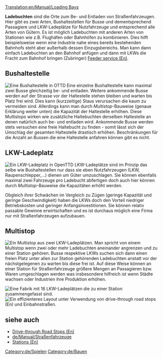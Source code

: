 [[Translation:en/Manual/Loading Bays]]
{{de/Inhaltsverzeichnis}}

'''Ladebuchten''' sind die Orte zum Be- und Entladen von Straßenfahrzeugen. Hier gibt es zwei Arten, Bushaltestellen für Busse und dementsprechend Passagiere und LKW-Ladeplätze für Nutzfahrzeuge und entsprechend alle Arten von Gütern.
Es ist möglich Ladebuchten mit anderen Arten von Stationen wie z.B. Flughäfen oder Bahnhöfen zu kombinieren. Dies hilft beispielsweise wenn eine Industrie nahe eines bereits bestehenden Bahnhofs steht aber außerhalb dessen Einzugsbereichs. Man kann dann einfach Ladebuchten an den Bahnhof anfügen und dann mit LKWs die Fracht zum Bahnhof bringen (Zubringer) [[en/Manual/Feeder service|Feeder service (En)]].


==Bushaltestelle==
[[File:en/Busstation.png|right|frame|Eine Bushaltestelle in OTTD]]
Eine einzelne Bushaltestelle kann maximal zwei Busse gleichzeitig be- und entladen. Weitere ankommende Busse werden auf der Strasse vor der Haltestelle stehen bleiben und warten bis Platz frei wird. Dies kann (kurzzeitige) Staus verursachen die kaum zu vermeiden sind. Allerdings kann man durch ''Multistop''-Bauweise (genaue Erklärung weiter unten) die Kapazität der Haltestelle erhöhen. Diese Multistops wirken wie zusätzliche Haltebuchten derselben Haltestelle an denen natürlich auch be- und entladen wird. Ankommende Busse werden stets versuchen eine freie Haltebucht zu finden - somit lässt sich der Umschlag der gesamten Haltestelle drastisch erhöhen. Beschränkungen für die Anzahl an Bussen die eine Haltestelle anfahren können gibt es nicht.

==LKW-Ladeplatz==
[[File:en/Lorrystation.png|right|frame|Ein LKW-Ladeplatz in OpenTTD]]
LKW-Ladeplätze sind im Prinzip das selbe wie Bushaltestellen nur dass sie eben Nutzfahrzeugen (LKW, Raupenschlepper,...) dienen um Güter umzuschlagen. Sie können ebenfalls maximal zwei Fahrzeuge pro Ladebucht abfertigen doch auch hier können durch ''Multistop''-Bauweise die Kapazitäten erhöht werden.

Obgleich ihrer Schwächen im Vergleich zu Zügen (geringe Kapazität und geringe Geschwindigkeit) haben die LKWs doch den Vorteil niedriger Betriebskosten und geringer Anfangsinvestitionen. Sie können relativ passable Gewinne erwirtschaften und es ist durchaus möglich eine Firma nur mit Straßenfahrzeugen aufzubauen. 

==Multistop==
[[File:en/Multistop2ry.png|frame|Ein Multistop aus zwei LKW-Ladeplätzen.]]
Man spricht von einem Multistop wenn zwei oder mehr Ladebuchten aneinander angrenzen und zu einer Station gehören. Busse respektive LKWs suchen sich dann einen freien Platz unter allen zur Station gehörenden Ladebuchten anstatt vor der nächstgelegenen zu warten bis diese frei ist. Auf diese Weise können an einer Station für Straßenfahrzeuge größere Mengen an Passagieren bzw. Waren umgeschlagen werden was insbesondere hilfreich ist wenn Städte wachsen oder Industrien ihre Produktion erhöhen.

[[File:en/Roadvehicle16stations.png|frame|Eine Fabrik mit 16 LKW-Ladeplätzen die zu einer Station zusammengefasst sind.]]
[[File:en/Roadvehiclerorostation.png|frame|Ein effizienteres Layout unter Verwendung von [[en/Manual/Drive-through Road Stops|drive-through road stops (En)]] und [[de/Manual/Straßenbau#Einbahnstraßen bauen|Einbahnstraßen]].]]
{{en/-}}
{{en/todo|Einige Links müssen noch übersetzt werden, die mit "(En)"}}
==siehe auch==
*[[en/Manual/Drive-through Road Stops|Drive-through Road Stops (En)]]
*[[de/Manual/Straßenfahrzeuge]]
*[[en/Manual/Stations|Stations (En)]]

{{en/todo|Kategorien müssen noch überarbeitet werden}}


[[Category:de/Spielen]]
[[Category:de/Bauen]]